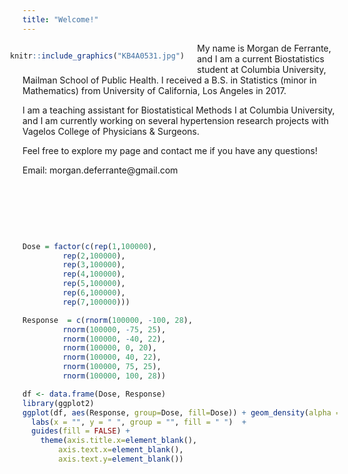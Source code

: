 ```yaml
---
title: "Welcome!"
---
```



<div style= "float:left;position: relative; top: 0px; left:-20px;">
```r
knitr::include_graphics("KB4A0531.jpg")
```
</div>

My name is Morgan de Ferrante, and I am a current Biostatistics student at Columbia University, Mailman School of Public Health. I received a B.S. in Statistics (minor in Mathematics) from University of California, Los Angeles in 2017.

I am a teaching assistant for Biostatistical Methods I at Columbia University, and I am currently working on several hypertension research projects with Vagelos College of Physicians & Surgeons. 

Feel free to explore my page and contact me if you have any questions! 

Email: morgan.deferrante@gmail.com

<br />

<br />

<br />

```r
Dose = factor(c(rep(1,100000), 
         rep(2,100000),
         rep(3,100000),
         rep(4,100000),
         rep(5,100000),
         rep(6,100000),
         rep(7,100000)))

Response  = c(rnorm(100000, -100, 28), 
         rnorm(100000, -75, 25), 
         rnorm(100000, -40, 22), 
         rnorm(100000, 0, 20), 
         rnorm(100000, 40, 22), 
         rnorm(100000, 75, 25), 
         rnorm(100000, 100, 28))

df <- data.frame(Dose, Response)
library(ggplot2)
ggplot(df, aes(Response, group=Dose, fill=Dose)) + geom_density(alpha = .3) +
  labs(x = "", y = " ", group = "", fill = " ")  + 
  guides(fill = FALSE) + 
    theme(axis.title.x=element_blank(),
        axis.text.x=element_blank(),
        axis.text.y=element_blank())
```
 
